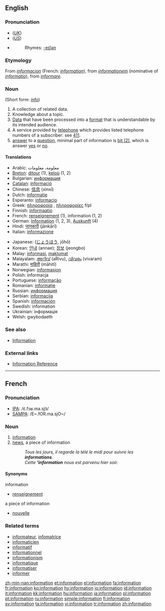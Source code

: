 {{see|Information}}
{{wikipedia|dab=Information (disambiguation)|information}}
==English==

{{rank|force|character|taking|466|information|seem|book|story}}

===Pronunciation===
*(''[[Received Pronunciation|UK]]'') {{IPA|/ˌɪnfəˈmeɪʃən/}}
*(''[[General American|US]]'') {{IPA|/ˌɪnfəɹˈmeɪʃən/}}
*{{audio|en-us-information.ogg|Audio (US)}}
*:Rhymes: [[Rhymes:English:-eɪʃǝn|-eɪʃǝn]]

===Etymology===
From {{OF.}} ''[[informacion]]'' (French: ''[[#French|information]]''), from {{L.}} ''[[informationem]]'' (nominative of ''[[informatio]]''), from ''[[informare]]''.

===Noun===
{{wikipedia}}
{{en-noun|-}} (Short form: [[info]])

# A collection of related data.
# Knowledge about a topic.
# [[Data]] that have been processed into a [[format]] that is understandable by its intended audience.
# A service provided by [[telephone]] which provides listed telephone numbers of a subscriber: see [[411]].
# [[answer]] to a [[question]], minimal part of information is [[Bit#bit_.282.29|bit (2)]], which is answer [[yes]] or [[no]].

====Translations====
{{trans-top}}
*Arabic: معلومة، معلومات
*[[Breton]]: [[ditour]] {{m}} (1), [[keloù]] {{m}} (1, 2)
*Bulgarian: [[информация]] {{f}}
*[[Catalan]]: [[informació]] {{f}}
*Chinese: [[信息]] (xìnxī)
*Dutch: [[informatie]] {{f}}
*Esperanto: [[informacio]]
*Greek: [[πληροφορία]] {{f}}, [[πληροφορίες]] f/pl
*Finnish: [[informaatio]]
*French: [[renseignement]] {{m}} (1), information {{f}} (1, 2)
*German: [[Information]] {{f}} (1, 2, 3), [[Auskunft]] {{f}} (4)
*Hindi: [[जानकारी]] (jānkārī)
*Italian: [[informazione]]
{{trans-mid}}
*Japanese: {{JAchar|[[情報]]}} ([[じょうほう]], jōhō)
*Korean: [[안내]] (annae); [[정보]] (jeongbo)
*Malay: [[informasi]], [[maklumat]]
*Malayalam: [[അറിവ്]] (aRivu), [[വിവരം]] (vivaram)
*Marathi: [[माहिती]] (māhitī)
*Norwegian: [[informasjon]]
*Polish: informacja {{f}}
*Portuguese: [[informação]] {{f}}
*Romanian: [[informaţie]] {{f}}
*Russian: [[информация]] {{f}}
*Serbian: [[informacija]] {{f}}
*Spanish: [[información]] {{f}}
*Swedish: information {{c}}
*Ukrainian: інформація {{f}}
*Welsh: gwybodaeth {{f}}
{{trans-bottom}}

===See also===
*[[Information]]

===External links===
*[http://www.referencenter.com Information Reference]

----

==French==

===Pronunciation===
*[[w:IPA|IPA]]: /ɛ̃.fɔʁ.ma.sjɔ̃/
*[[w:SAMPA|SAMPA]]: /E~.fOR.ma.sjO~/

===Noun===
{{en-noun|f}}

# [[#French|information]]
# [[news]], a piece of information
#: ''Tous les jours, il regarde la télé le midi pour suivre les '''informations'''.''
#: ''Cette ''''information''' nous est parvenu hier soir.''

====Synonyms====
;information
*[[renseignement]]

;a piece of information
*[[nouvelle]]

===Related terms===
*[[informateur]], [[infomatrice]]
*[[informaticien]]
*[[informatif]]
*[[informationnel]]
*[[informationism]]
*[[informatique]]
*[[informatiser]]
*[[informer]]

[[zh-min-nan:information]]
[[et:information]]
[[el:information]]
[[fa:information]]
[[fr:information]]
[[ko:information]]
[[hy:information]]
[[io:information]]
[[id:information]]
[[it:information]]
[[kk:information]]
[[hu:information]]
[[ja:information]]
[[pl:information]]
[[pt:information]]
[[ru:information]]
[[simple:information]]
[[fi:information]]
[[sv:information]]
[[ta:information]]
[[vi:information]]
[[tr:information]]
[[zh:information]]